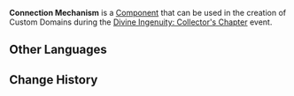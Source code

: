 {{Component Infobox
|id          = 3007
|image       = Item Connection Mechanism.png
|load        = 5
|event       = Divine Ingenuity: Collector's Chapter
|description = An artificed mechanism that can be interacted with.
|placement   = Placeable Only on Ground
|category    = Mechanisms
|size        = 2 × 2 × 2
|limit       = 20
}}
'''Connection Mechanism''' is a [[Component]] that can be used in the creation of Custom Domains during the [[Divine Ingenuity/2023-06-08|Divine Ingenuity: Collector's Chapter]] event.

==Other Languages==
{{Other Languages|default_hidden=1
|en      = Connection Mechanism
|zhs     = 联行机关
|zhs_rm  = Liánxíng Jīguān
|zht     = 聯行機關
|zht_rm  = Liánxíng Jīguān
|ja      = 連動装置
|ja_rm   = Rendou Souchi
|ko      = 연동 장치
|es      = Mecanismo de conexión
|fr      = Mécanisme de connexion
|ru      = Соединяющий механизм
|th      = กลไกเชื่อมโยง
|th_rm   = 
|vi      = Cơ Quan Liên Hành
|de      = Interaktionsvorrichtung
|id      = Mekanisme Penghubung
|pt      = Mecanismo Conector
|tr      = Bağlantı Mekanizması
|it      = Meccanismo di collegamento
}}

==Change History==
{{Change History|3.7}}